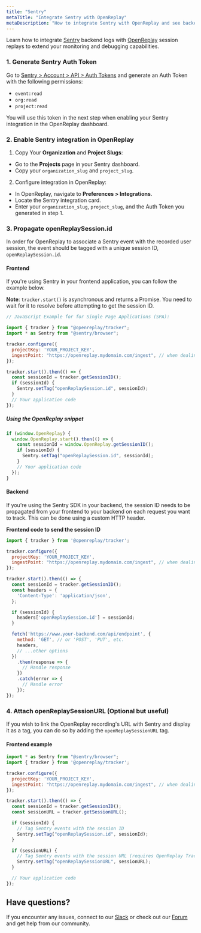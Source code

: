 ```yaml
---
title: "Sentry"
metaTitle: "Integrate Sentry with OpenReplay"
metaDescription: "How to integrate Sentry with OpenReplay and see backend errors alongside session replays."
---
```


Learn how to integrate [Sentry](https://sentry.io/auth/login/) backend logs with [OpenReplay](https://www.openreplay.com/) session replays to extend your monitoring and debugging capabilities.

### 1. Generate Sentry Auth Token

Go to [Sentry > Account > API > Auth Tokens](https://sentry.io/settings/account/api/auth-tokens/) and generate an Auth Token with the following permissions:

- `event:read`
- `org:read`
- `project:read`

You will use this token in the next step when enabling your Sentry integration in the OpenReplay dashboard.

### 2. Enable Sentry integration in OpenReplay

1. Copy Your **Organization** and **Project Slugs**:

  - Go to the **Projects** page in your Sentry dashboard.
  - Copy your `organization_slug` and `project_slug`.

2. Configure integration in OpenReplay:

  - In OpenReplay, navigate to **Preferences > Integrations**.
  - Locate the Sentry integration card.
  - Enter your `organization_slug`, `project_slug`, and the Auth Token you generated in step 1.

### 3. Propagate openReplaySession.id

In order for OpenReplay to associate a Sentry event with the recorded user session, the event should be tagged with a unique session ID, `openReplaySession.id`.

#### **Frontend**

If you're using Sentry in your frontend application, you can follow the example below.

**Note**: `tracker.start()` is asynchronous and returns a Promise. You need to wait for it to resolve before attempting to get the session ID.

```javascript
// JavaScript Example for for Single Page Applications (SPA):

import { tracker } from "@openreplay/tracker";
import * as Sentry from "@sentry/browser";

tracker.configure({
  projectKey: 'YOUR_PROJECT_KEY',
  ingestPoint: "https://openreplay.mydomain.com/ingest", // when dealing with the self-hosted version of OpenReplay
});

tracker.start().then(() => {
  const sessionId = tracker.getSessionID();
  if (sessionId) {
    Sentry.setTag("openReplaySession.id", sessionId);
  }
  // Your application code
});
```

##### Using the OpenReplay snippet

```javascript
if (window.OpenReplay) {
  window.OpenReplay.start().then(() => {
    const sessionId = window.OpenReplay.getSessionID();
    if (sessionId) {
      Sentry.setTag("openReplaySession.id", sessionId);
    }
    // Your application code
  });
}
```

#### Backend

If you're using the Sentry SDK in your backend, the session ID needs to be propagated from your frontend to your backend on each request you want to track. This can be done using a custom HTTP header.

**Frontend code to send the session ID**

```javascript
import { tracker } from '@openreplay/tracker';

tracker.configure({
  projectKey: 'YOUR_PROJECT_KEY',
  ingestPoint: "https://openreplay.mydomain.com/ingest", // when dealing with the self-hosted version of OpenReplay
});

tracker.start().then(() => {
  const sessionId = tracker.getSessionID();
  const headers = {
    'Content-Type': 'application/json',
  };

  if (sessionId) {
    headers['openReplaySession.id'] = sessionId;
  }

  fetch('https://www.your-backend.com/api/endpoint', {
    method: 'GET', // or 'POST', 'PUT', etc.
    headers,
    // ...other options
  })
    .then(response => {
      // Handle response
    })
    .catch(error => {
      // Handle error
    });
});
```

### 4. Attach openReplaySessionURL (Optional but useful)

If you wish to link the OpenReplay recording's URL with Sentry and display it as a tag, you can do so by adding the `openReplaySessionURL` tag.

#### Frontend example

```javascript
import * as Sentry from "@sentry/browser";
import { tracker } from '@openreplay/tracker';

tracker.configure({
  projectKey: 'YOUR_PROJECT_KEY',
  ingestPoint: "https://openreplay.mydomain.com/ingest", // when dealing with the self-hosted version of OpenReplay
});

tracker.start().then(() => {
  const sessionId = tracker.getSessionID();
  const sessionURL = tracker.getSessionURL();

  if (sessionId) {
    // Tag Sentry events with the session ID
    Sentry.setTag("openReplaySession.id", sessionId);
  }

  if (sessionURL) {
    // Tag Sentry events with the session URL (requires OpenReplay Tracker v3.6.0+)
    Sentry.setTag("openReplaySessionURL", sessionURL);
  }

  // Your application code
});
```

## Have questions?

If you encounter any issues, connect to our [Slack](https://slack.openreplay.com) or check out our [Forum](https://forum.openreplay.com) and get help from our community.

